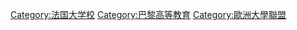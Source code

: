 [[Category:法国大学校|Category:法国大学校]]
[[Category:巴黎高等教育|Category:巴黎高等教育]]
[[Category:歐洲大學聯盟|Category:歐洲大學聯盟]]